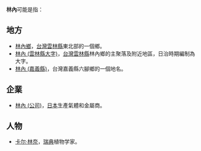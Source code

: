 '''林內'''可能是指：
==地方==
*[[林內鄉|林內鄉]]，[[台灣|台灣]][[雲林縣|雲林縣]]東北部的一個鄉。
*[[林內_(雲林縣大字)|林內 (雲林縣大字)]]，[[台灣|台灣]][[雲林縣|雲林縣]]林內鄉的主聚落及附近地區，日治時期編制為大字。
*[[林內_(嘉義縣)|林內 (嘉義縣)]]，台灣嘉義縣六腳鄉的一個地名。

==企業==
*[[林內_(公司)|林內 (公司)]]，[[日本|日本]]生產氣體和金屬商。

==人物==
*[[卡尔·林奈|卡尔·林奈]]，[[瑞典|瑞典]]植物学家。

{{消歧义|L林|Cat=二字亚洲相关消歧义}}